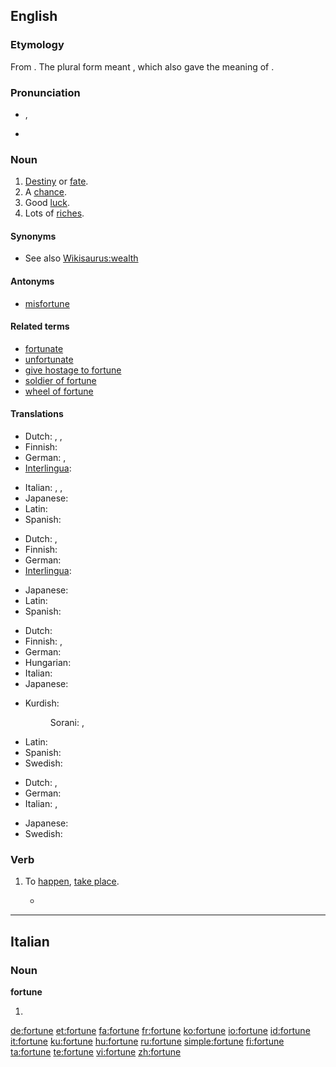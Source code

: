 ==English==

{{rank|foreign|native|members|958|fortune|glass|silver|winter}}

===Etymology===
From {{etyl|la}} {{term|fortuna||fate, luck|lang=la}}. The plural form {{term|fortunae|lang=la}} meant {{term|||possessions}}, which also gave {{term||fortune}} the meaning of {{term|||riches}}.

===Pronunciation===
* {{a|UK}} {{IPA|/ˈfɔː(ɹ).tjuːn/}}, {{SAMPA|/"fO:(r).tju:n/}}
* {{audio|en-us-fortune.ogg|Audio (US)}}

===Noun===
{{en-noun}}

# [[destiny|Destiny]] or [[fate]].
# A [[chance]].
# Good [[luck]].
# Lots of [[riches]].

{{rfex}}

====Synonyms====
* See also [[Wikisaurus:wealth]]

====Antonyms====
* [[misfortune]]

====Related terms====
* [[fortunate]]
* [[unfortunate]]
* [[give hostage to fortune]]
* [[soldier of fortune]]
* [[wheel of fortune]]

====Translations====
{{trans-top|destiny or fate}}
* Dutch: {{t|nl|lot|n}}, {{t|nl|noodlot|n}}, {{i|in fixed expressions}} {{t|nl|fortuin|n}}
* Finnish: {{t+|fi|kohtalo}}
* German: {{t+|de|Schicksal|n}}, {{t+|de|Glück|n}}
* [[Interlingua]]: {{t|ia|fortuna}}
{{trans-mid}}
* Italian: {{t+|it|sorte|f}}, {{t+|it|destino|m}}, {{t+|it|fortuna|f}}
* Japanese: {{t|ja|運命|tr=un'mei}}
* Latin: {{t|la|fortuna|f}}
* Spanish: {{t-|es|fortuna|f}}
{{trans-bottom}}

{{trans-top|a chance}}
* Dutch: {{t|nl|kans|c}}, {{t|nl|geluk|n}}
* Finnish: {{t-|fi|sattuma}}
* German: {{t+|de|Glück|n}}
* [[Interlingua]]: {{t|ia|fortuna}}
{{trans-mid}}
* Japanese: {{t|ja|機会|tr=kikai}}
* Latin: {{t|la|fortuna|f}}
* Spanish: {{t-|es|fortuna|f}}
{{trans-bottom}}

{{trans-top|good luck}}
* Dutch: {{t|nl|geluk|n}}
* Finnish: {{t|fi|onni}}, {{t|fi|tuuri}} {{i|colloquial}}
* German: {{t+|de|Glück|n}}
* Hungarian: {{t+|hu|szerencse}}
* Italian: {{t+|it|fortuna|f}}
* Japanese: {{t|ja|幸運|tr=kou'un}}
{{trans-mid}}
* Kurdish:
*: Sorani: {{t|ku|نوخشه|tr=nuxshe|sc=KUchar}}, {{t|ku|خۆشبه‌خت|tr=xoshbext|sc=KUchar}}
* Latin: {{t|la|fortuna|f}}
* Spanish: {{t-|es|fortuna|f}}
* Swedish: {{t+|sv|tur|c}}
{{trans-bottom}}

{{trans-top|lots of riches}}
* Dutch: {{t|nl|fortuin|n}}, {{t|nl|vermogen|n}}
* German: {{t+|de|Vermögen|n}}
* Italian: {{t+|it|fortuna|f}}, {{t-|it|dote|f}}
{{trans-mid}}
* Japanese: {{t|ja|富|tr=tomi}}
* Swedish: {{t|sv|förmögenhet|c}}
{{trans-bottom}}

===Verb===
{{en-verb|fortun|es}}

# {{context|obsolete|intransitive}} To [[happen]], [[take place]].
#* {{quote-book|1885|Sir Richard Burton|The Book of the Thousand Nights and a Night||chapter=Night 20||
It '''fortuned''' one night that the Sultan purposed setting out on a journey next morning}}

----

==Italian==

{{rfp|lang=Italian}}

===Noun===
'''fortune''' {{f}}

# {{plural of|fortuna|lang=Italian}}

[[de:fortune]]
[[et:fortune]]
[[fa:fortune]]
[[fr:fortune]]
[[ko:fortune]]
[[io:fortune]]
[[id:fortune]]
[[it:fortune]]
[[ku:fortune]]
[[hu:fortune]]
[[ru:fortune]]
[[simple:fortune]]
[[fi:fortune]]
[[ta:fortune]]
[[te:fortune]]
[[vi:fortune]]
[[zh:fortune]]